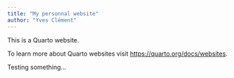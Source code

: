 ```yaml
---
title: "My personnal website"
author: "Yves Clément"
---
```


This is a Quarto website.

To learn more about Quarto websites visit <https://quarto.org/docs/websites>.

Testing something...

